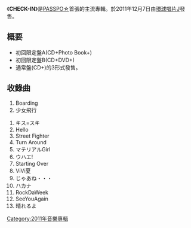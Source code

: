 {{Unreferenced|time=2012-02-03T05:17:41+00:00 }}
{{otheruse|CHECK-IN}}
{{Infobox Album 
| Name           = CHECK-IN
| Type           = [[專輯|專輯]]
| Artist         = [[PASSPO☆|PASSPO☆]]
| Released       = 2011年12月7日
| Recorded       = 2011年<br/>{{JPN}} 
| Genre          = [[J-POP|J-POP]]
| Length         =  
| Label          = [[環球唱片|環球唱片J]]
| Producer       = 
| Reviews        = 
| Chart position = 
| Certification  = 
| Last album     = [[TAKE☆OFF|TAKE☆OFF]]<br/>（2010年）
| This album     = '''CHECK-IN'''<br/>（2011年）
| Next album     = 
| Misc           = {{Singles
 | Name          = CHECK-IN
 | Type          = スタジオ・アルバム
 | Single 1      = [[少女飛行|少女飛行]]
 | Single 1 date = 2010年5月4日
 | Single 2      = [[ViVi夏|ViVi夏]]
 | Single 2 date = 2011年8月24日
}}}}
《'''CHECK-IN'''》是[[PASSPO☆|PASSPO☆]]首張的主流專輯。於2011年12月7日由[[环球唱片|環球唱片J]]發售。

== 概要 ==
* 初回限定盤A(CD+Photo Book+{{lang|ja|全国あくチュ会参加券封入}})
* 初回限定盤B(CD+DVD+{{lang|ja|全国あくチュ会参加券封入}})
* 通常盤(CD+{{lang|ja|全国あくチュ会参加券封入}})的3形式發售。

== 收錄曲 ==
# Boarding
# 少女飛行

# キス=スキ
# Hello
# Street Fighter
# Turn Around
# マテリアルGirl
# ウハエ!
# Starting Over
# ViVi夏
# じゃあね・・・
# ハカナ
# RockDaWeek
# SeeYouAgain
# 晴れるよ

{{album-stub}}

{{DEFAULTSORT:CHECK-IN}}
[[Category:2011年音樂專輯|Category:2011年音樂專輯]]